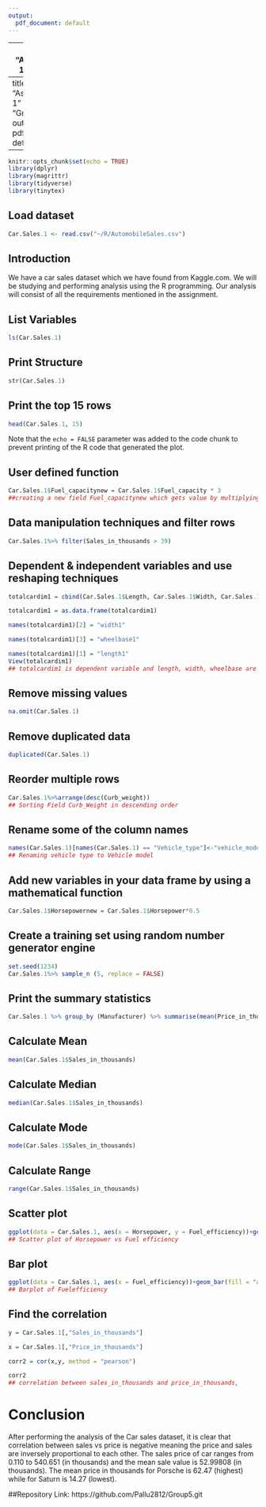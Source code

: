 ---
output:
  pdf_document: default
---
---
title: "Assignment 1 Group 5"
---
title: "Assignment 1"
author: "Group 5"
output:
  pdf_document: default
  ---

```{r setup, include=FALSE}
knitr::opts_chunk$set(echo = TRUE)
library(dplyr)
library(magrittr)
library(tidyverse)
library(tinytex)

```

## Load dataset

```{r echo=TRUE}
Car.Sales.1 <- read.csv("~/R/AutomobileSales.csv")
```

## Introduction
We have a car sales dataset which we have found from Kaggle.com. We will be studying and performing analysis using the R programming. Our analysis will consist of all the requirements mentioned in the assignment.

## List Variables

```{r echo=TRUE}
ls(Car.Sales.1)
```
## Print Structure

```{r echo=TRUE}
str(Car.Sales.1)
```
## Print the top 15 rows

```{r echo=TRUE}
head(Car.Sales.1, 15)
```
Note that the `echo = FALSE` parameter was added to the code chunk to prevent printing of the R code that generated the plot.

## User defined function 

```{r echo=TRUE}
Car.Sales.1$Fuel_capacitynew = Car.Sales.1$Fuel_capacity * 3 
##creating a new field Fuel_capacitynew which gets value by multiplying field Fuel_capacity by 3
```
## Data manipulation techniques and filter rows

```{r echo=TRUE}
Car.Sales.1%>% filter(Sales_in_thousands > 39)
```
## Dependent & independent variables and use reshaping techniques

```{r echo=TRUE}
totalcardim1 = cbind(Car.Sales.1$Length, Car.Sales.1$Width, Car.Sales.1$Wheelbase) 

totalcardim1 = as.data.frame(totalcardim1) 

names(totalcardim1)[2] = "width1" 

names(totalcardim1)[3] = "wheelbase1" 

names(totalcardim1)[1] = "length1"
View(totalcardim1)
## totalcardim1 is dependent variable and length, width, wheelbase are independent variable
```
## Remove missing values

```{r echo=TRUE}
na.omit(Car.Sales.1)
```
## Remove duplicated data

```{r echo=TRUE}
duplicated(Car.Sales.1)
```
## Reorder multiple rows 

```{r echo=TRUE}
Car.Sales.1%>%arrange(desc(Curb_weight))
## Sorting Field Curb_Weight in descending order
```
## Rename some of the column names 

```{r echo=TRUE}
names(Car.Sales.1)[names(Car.Sales.1) == "Vehicle_type"]<-"vehicle_model"
## Renaming vehicle type to Vehicle model
```
## Add new variables in your data frame by using a mathematical function 

```{r echo=TRUE}
Car.Sales.1$Horsepowernew = Car.Sales.1$Horsepower*0.5

```
## Create a training set using random number generator engine  

```{r echo=TRUE}
set.seed(1234) 
Car.Sales.1%>% sample_n (5, replace = FALSE)

```
## Print the summary statistics   

```{r echo=TRUE}
Car.Sales.1 %>% group_by (Manufacturer) %>% summarise(mean(Price_in_thousands)) 

```
## Calculate Mean  

```{r echo=TRUE}
mean(Car.Sales.1$Sales_in_thousands)  

```
## Calculate Median  

```{r echo=TRUE}
median(Car.Sales.1$Sales_in_thousands)  

```
## Calculate Mode  

```{r echo=TRUE}
mode(Car.Sales.1$Sales_in_thousands)  

```
## Calculate Range  

```{r echo=TRUE}
range(Car.Sales.1$Sales_in_thousands)  

```
## Scatter plot  

```{r echo=TRUE}
ggplot(data = Car.Sales.1, aes(x = Horsepower, y = Fuel_efficiency))+geom_point(size=1.2, color ="steelblue", shape=21)  
## Scatter plot of Horsepower vs Fuel efficiency
```
## Bar plot  

```{r echo=TRUE}
ggplot(data = Car.Sales.1, aes(x = Fuel_efficiency))+geom_bar(fill = "aquamarine4")   
## Barplot of Fuelefficiency
```
## Find the correlation  

```{r echo=TRUE}
y = Car.Sales.1[,"Sales_in_thousands"] 

x = Car.Sales.1[,"Price_in_thousands"] 

corr2 = cor(x,y, method = "pearson") 

corr2  
## correlation between sales_in_thousands and price_in_thousands,
```
# Conclusion

After performing the analysis of the Car sales dataset, it is clear that correlation between sales vs price is negative meaning the price and sales are inversely proportional to each other. The sales price of car ranges from 0.110 to 540.651 (in thousands) and the mean sale value is 52.99808 (in thousands). The mean price in thousands for Porsche is 62.47 (highest) while for Saturn is 14.27 (lowest).

##Repository Link:
https://github.com/Pallu2812/Group5.git

